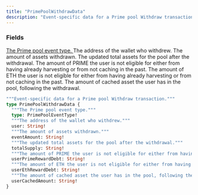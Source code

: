 ```yaml
---
title: "PrimePoolWithdrawData"
description: "Event-specific data for a Prime pool Withdraw transaction."
---
```


### Fields

<a href="/api-reference/types/primepooleventtype">
  <ResponseField name="type" type="PrimePoolEventType!" required>
    The Prime pool event type.
  </ResponseField>
</a>

<ResponseField name="user" type="String!" required>
  The address of the wallet who withdrew.
</ResponseField>

<ResponseField name="eventAmount" type="String!" required>
  The amount of assets withdrawn.
</ResponseField>

<ResponseField name="totalSupply" type="String!" required>
  The updated total assets for the pool after the withdrawal.
</ResponseField>

<ResponseField name="userPrimeRewardDebt" type="String!" required>
  The amount of PRIME the user is not eligible for either from having already harvesting or from not caching in the past.
</ResponseField>

<ResponseField name="userEthRewardDebt" type="String!" required>
  The amount of ETH the user is not eligible for either from having already harvesting or from not caching in the past.
</ResponseField>

<ResponseField name="userCachedAmount" type="String!" required>
  The amount of cached asset the user has in the pool, following the withdrawal.
</ResponseField>


```graphql PrimePoolWithdrawData
"""Event-specific data for a Prime pool Withdraw transaction."""
type PrimePoolWithdrawData {
  """The Prime pool event type."""
  type: PrimePoolEventType!
  """The address of the wallet who withdrew."""
  user: String!
  """The amount of assets withdrawn."""
  eventAmount: String!
  """The updated total assets for the pool after the withdrawal."""
  totalSupply: String!
  """The amount of PRIME the user is not eligible for either from having already harvesting or from not caching in the past."""
  userPrimeRewardDebt: String!
  """The amount of ETH the user is not eligible for either from having already harvesting or from not caching in the past."""
  userEthRewardDebt: String!
  """The amount of cached asset the user has in the pool, following the withdrawal."""
  userCachedAmount: String!
}
```
